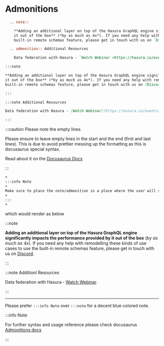 
# Admonitions

<Tabs>
<TabItem value="sphinx" label="Sphinx - RST" default>

```rest
  .. note::

    **Adding an additional layer on top of the Hasura GraphQL engine significantly impacts the performance provided by
    it out of the box** (*by as much as 4x*). If you need any help with remodelling these kinds of use cases to use the
    built-in remote schemas feature, please get in touch with us on `Discord <https://discord.gg/vBPpJkS>`__.

  .. admonition:: Additional Resources

    Data federation with Hasura - `Watch Webinar <https://hasura.io/events/webinar/data-federation-hasura-graphql/>`__.
```

</TabItem>
<TabItem value="docusaurus" label="Docusaurus - MDX">


```markdown
:::note

**Adding an additional layer on top of the Hasura GraphQL engine significantly impacts the performance provided by
it out of the box** (*by as much as 4x*). If you need any help with remodelling these kinds of use cases to use the
built-in remote schemas feature, please get in touch with us on [Discord](https://discord.gg/vBPpJkS).

:::

:::note Additional Resources

Data federation with Hasura - [Watch Webinar](https://hasura.io/events/webinar/data-federation-hasura-graphql/).

:::


```

:::caution Please note the empty lines

Please ensure to leave empty lines in the start and the end (first and last lines). This is due to avoid prettier messing up the formatting as this is docusaurus special syntax.

Read about it on the [Docusaurus Docs](https://docusaurus.io/docs/markdown-features/admonitions#usage-with-prettier)

:::

```diff {1,3,5,7}
+
:::info Note
+
Make sure to place the note/admonition in a place where the user will see it at the appropriate time.
+
:::
+
```


</TabItem>
</Tabs>

which would render as below

:::note

**Adding an additional layer on top of the Hasura GraphQL engine significantly impacts the performance provided by
it out of the box** (*by as much as 4x*). If you need any help with remodelling these kinds of use cases to use the
built-in remote schemas feature, please get in touch with us on [Discord](https://discord.gg/vBPpJkS).

:::

:::note Additionl Resources

Data federation with Hasura - [Watch Webinar](https://hasura.io/events/webinar/data-federation-hasura-graphql/).

:::

<hr />

Please prefer `:::info Note` over `:::note` for a decent blue colored note.

:::info Note

For further syntax and usage reference please check docusaurus [Admonitions docs](https://docusaurus.io/docs/markdown-features/admonitions)

:::
